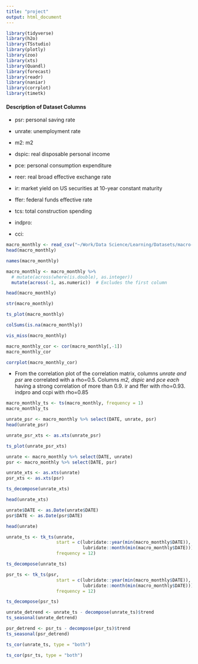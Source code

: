 ```yaml
---
title: "project"
output: html_document
---
```


```r
library(tidyverse)
library(h2o)
library(TSstudio)
library(plotly)
library(zoo)
library(xts)
library(Quandl)
library(forecast)
library(readr)
library(naniar)
library(corrplot)
library(timetk)
```

#### Description of Dataset Columns

-   psr: personal saving rate

-   unrate: unemployment rate

-   m2: m2

-   dspic: real disposable personal income

-   pce: personal consumption expenditure

-   reer: real broad effective exchange rate

-   ir: market yield on US securities at 10-year constant maturity

-   ffer: federal funds effective rate

-   tcs: total construction spending

-   indpro:

-   cci:

```r
macro_monthly <- read_csv("~/Work/Data Science/Learning/Datasets/macro-monthly/macro_monthly.csv")
head(macro_monthly)
```

```r
names(macro_monthly)
```

```r
macro_monthly <- macro_monthly %>%
  # mutate(across(where(is.double), as.integer))
  mutate(across(-1, as.numeric))  # Excludes the first column

head(macro_monthly)
```

```r
str(macro_monthly)
```

```r
ts_plot(macro_monthly)
```

```r
colSums(is.na(macro_monthly))
```

```r
vis_miss(macro_monthly)
```

```r
macro_monthly_cor <- cor(macro_monthly[,-1])
macro_monthly_cor
```

```r
corrplot(macro_monthly_cor)
```

-   From the correlation plot of the correlation matrix, columns *unrate and psr* are correlated with a rho=0.5. Columns *m2, dspic* and *pce each* having a strong correlation of more than 0.9. ir and ffer with rho=0.93. indpro and ccpi with rho=0.85

```r
macro_monthly_ts <- ts(macro_monthly, frequency = 1)
macro_monthly_ts
```

```r
unrate_psr <- macro_monthly %>% select(DATE, unrate, psr)
head(unrate_psr)
```

```r
unrate_psr_xts <- as.xts(unrate_psr)

ts_plot(unrate_psr_xts)
```

```r
unrate <- macro_monthly %>% select(DATE, unrate)
psr <- macro_monthly %>% select(DATE, psr)

unrate_xts <- as.xts(unrate)
psr_xts <- as.xts(psr)

ts_decompose(unrate_xts)
```

```r
head(unrate_xts)
```

```r
unrate$DATE <- as.Date(unrate$DATE)
psr$DATE <- as.Date(psr$DATE)

head(unrate)
```

```r
unrate_ts <- tk_ts(unrate, 
                   start = c(lubridate::year(min(macro_monthly$DATE)), 
                             lubridate::month(min(macro_monthly$DATE))), 
                   frequency = 12)

ts_decompose(unrate_ts)
```

```r
psr_ts <- tk_ts(psr, 
                   start = c(lubridate::year(min(macro_monthly$DATE)), 
                             lubridate::month(min(macro_monthly$DATE))), 
                   frequency = 12)

ts_decompose(psr_ts)
```

```r
unrate_detrend <- unrate_ts - decompose(unrate_ts)$trend
ts_seasonal(unrate_detrend)
```

```r
psr_detrend <- psr_ts - decompose(psr_ts)$trend
ts_seasonal(psr_detrend)
```

```r
ts_cor(unrate_ts, type = "both")
```

```r
ts_cor(psr_ts, type = "both")
```

```r

```
